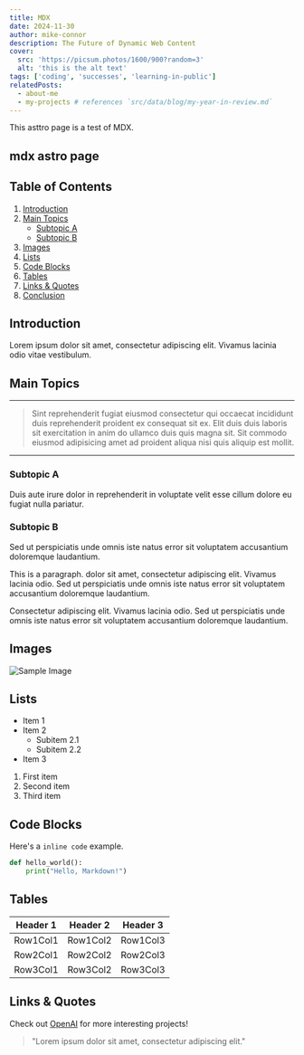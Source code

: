 ```yaml
---
title: MDX
date: 2024-11-30
author: mike-connor
description: The Future of Dynamic Web Content
cover:
  src: 'https://picsum.photos/1600/900?random=3'
  alt: 'this is the alt text'
tags: ['coding', 'successes', 'learning-in-public']
relatedPosts:
  - about-me
  - my-projects # references `src/data/blog/my-year-in-review.md`
---
```


This asttro page is a test of MDX.

## mdx astro page

## Table of Contents

1. [Introduction](#introduction)
2. [Main Topics](#main-topics)
   - [Subtopic A](#subtopic-a)
   - [Subtopic B](#subtopic-b)
3. [Images](#images)
4. [Lists](#lists)
5. [Code Blocks](#code-blocks)
6. [Tables](#tables)
7. [Links & Quotes](#links--quotes)
8. [Conclusion](#conclusion)

## Introduction

Lorem ipsum dolor sit amet, consectetur adipiscing elit. Vivamus lacinia odio
vitae vestibulum.

## Main Topics

---

> Sint reprehenderit fugiat eiusmod consectetur qui occaecat incididunt duis reprehenderit proident ex consequat sit ex. Elit duis duis laboris sit exercitation in anim do ullamco duis quis magna sit. Sit commodo eiusmod adipisicing amet ad proident aliqua nisi quis aliquip est mollit.

---

### Subtopic A

Duis aute irure dolor in reprehenderit in voluptate velit esse cillum dolore eu
fugiat nulla pariatur.

### Subtopic B

Sed ut perspiciatis unde omnis iste natus error sit voluptatem accusantium
doloremque laudantium.

This is a paragraph. dolor sit amet, consectetur adipiscing elit. Vivamus lacinia odio. Sed ut perspiciatis unde omnis iste natus error sit voluptatem accusantium
doloremque laudantium.

Consectetur adipiscing elit. Vivamus lacinia odio. Sed ut perspiciatis unde omnis iste natus error sit voluptatem accusantium
doloremque laudantium.

## Images

![Sample Image](https://picsum.photos/600/400?random=2)

## Lists

- Item 1
- Item 2
  - Subitem 2.1
  - Subitem 2.2
- Item 3

1. First item
2. Second item
3. Third item

## Code Blocks

Here's a `inline code` example.

```python
def hello_world():
    print("Hello, Markdown!")
```

## Tables

| Header 1 | Header 2 | Header 3 |
| -------- | -------- | -------- |
| Row1Col1 | Row1Col2 | Row1Col3 |
| Row2Col1 | Row2Col2 | Row2Col3 |
| Row3Col1 | Row3Col2 | Row3Col3 |

## Links & Quotes

Check out [OpenAI](https://www.openai.com/) for more interesting projects!

> "Lorem ipsum dolor sit amet, consectetur adipiscing elit."
